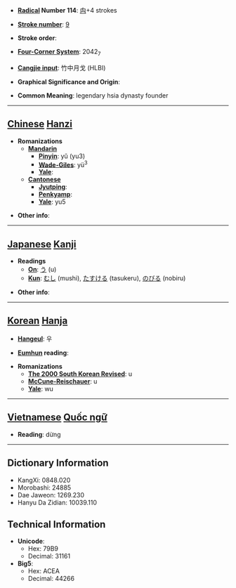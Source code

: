 * '''[[Wiktionary:Chinese radical index| Radical]] Number 114''': [[Wiktionary:Chinese radical index 禸|禸]]+4 strokes

* '''[[Wiktionary:Chinese total strokes index|Stroke number]]''': [[Wiktionary:Chinese total strokes index 9|9]]

* '''Stroke order''': 

* '''[[Wiktionary:Chinese four corner index|Four-Corner System]]''': 2042<sub>7</sub>

* '''[[Wiktionary:Chinese Cangjie index|Cangjie input]]''': 竹中月戈 (HLBI)

* '''Graphical Significance and Origin''': 

* '''Common Meaning''': legendary hsia dynasty founder

----

== [[Chinese]] [[Hanzi]] ==

* '''Romanizations'''
** '''[[Mandarin]]'''
*** '''[[Pinyin]]''': yǔ (yu3)
*** '''[[Wade-Giles]]''': yü<sup>3</sup>
*** '''[[Yale]]''': 
** '''[[Cantonese]]'''
*** '''[[Jyutping]]''':
*** '''[[Penkyamp]]''': 
*** '''[[Yale]]''': yu5

* '''Other info''': 

----

== [[Japanese]] [[Kanji]] ==

* '''Readings'''
** '''[[On]]''': [[う]] (u)
** '''[[Kun]]''': [[むし]] (mushi), [[たすける]] (tasukeru), [[のびる]] (nobiru)

* '''Other info''':  

----

== [[Korean]] [[Hanja]] ==

* '''[[Hangeul]]''': 우

* '''[[Eumhun]] reading''': 

* '''Romanizations'''
** '''[[The 2000 South Korean Revised Romanization|The 2000 South Korean Revised]]''': u
** '''[[McCune-Reischauer]]''': u
** '''[[Yale]]''': wu


----

== [[Vietnamese]] [[Quốc ngữ]] ==

* '''Reading''': dừng

----

== Dictionary Information ==

* KangXi: 0848.020
* Morobashi: 24885
* Dae Jaweon: 1269.230
* Hanyu Da Zidian: 10039.110

== Technical Information ==

* '''Unicode''':
** Hex: 79B9
** Decimal: 31161
* '''Big5''':
** Hex: ACEA
** Decimal: 44266